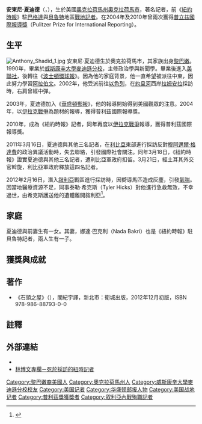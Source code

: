 {{request translation|en}}
{{Infobox person
| name = 安東尼·夏迪德<br />（Anthony Shadid）
| image = أنتوني شديد.jpg
| alt = 
| caption = 
| birth_date = {{Birth date|mf=yes|1968|9|26}}
| birth_place = [[奧克拉荷馬市|奧克拉荷馬市]]
| death_date = {{Death date and age|mf=yes|2012|2|16|1968|9|26}}
| death_place = [[敍利亞|敍利亞]]
| nationality = 
| other_names = 
| known_for = [[普立兹獎|普立兹獎]]得主
| alma_mater = [[威斯康辛大學麥迪遜分校|威斯康辛大學麥迪遜分校]] (1990)
| occupation = 記者
| employer = ''[[紐約時報|紐約時報]]''
| awards = 2004年與2010年[[普立兹國際報導獎|普立兹國際報導獎]]
| spouse = 娜達·巴克利（Nada Bakri）
| children = 2位
}}
'''安東尼·夏迪德'''（{{lang-en|Anthony Shadid}}，{{bd|1968年|9月26日|2012年|2月16日|catIdx=Shadid, Anthony}}），生於美國[[奧克拉荷馬州|奧克拉荷馬州]][[奧克拉荷馬市|奧克拉荷馬市]]，著名記者，前《[[紐約時報|紐約時報]]》駐[[巴格達|巴格達]]與[[貝魯特|貝魯特]]地區[[戰地記者|戰地記者]]。在2004年及2010年曾兩次獲得[[普立兹國際報導獎|普立兹國際報導獎]]（Pulitzer Prize for International Reporting）。

==生平==
[[File:Anthony_Shadid_1.jpg|thumb]]
安東尼·夏迪德生於奧克拉荷馬市，其家族出身[[黎巴嫩|黎巴嫩]]。1990年，畢業於[[威斯康辛大學麥迪遜分校|威斯康辛大學麥迪遜分校]]，主修政治學與新聞學。畢業後進入[[美聯社|美聯社]]，後轉往《[[波士頓環球報|波士頓環球報]]》。因為他的家庭背景，他一直希望被派往中東，因此努力學習[[阿拉伯文|阿拉伯文]]。2002年，他受派前往[[以色列|以色列]]，在[[約旦河|約旦河]]西岸[[拉姆安拉|拉姆安拉]]採訪時，右肩曾經中彈。

2003年，夏迪德加入《[[華盛頓郵報|華盛頓郵報]]》，他的報導開始得到美國觀眾的注意。2004年，以[[伊拉克戰爭|伊拉克戰爭]]為題材的報導，獲得普利茲國際報導獎。

2010年，成為《紐約時報》記者，同年再度以[[伊拉克戰爭|伊拉克戰爭]]報導，獲得普利茲國際報導獎。

2011年3月16日，夏迪德與其他三名記者，在[[利比亞|利比亞]]東部進行採訪反對[[穆阿邁爾·格達費|穆阿邁爾·格達費]]的政治異議活動時，失去聯絡，引發國際社會關注。同年3月18日，《紐約時報》證實夏迪德與其他三名記者，遭利比亞軍政府扣留。3月21日，經土耳其外交官斡旋，利比亞軍政府釋放這四名記者。

2012年2月16日，潛入[[敍利亞|敍利亞]]戰區進行採訪時，因嚮導馬匹造成灰塵，引發[[氣喘|氣喘]]。因當地醫療資源不足，同事泰勒·希克斯（Tyler Hicks）對他進行急救無效，不幸過世，由希克斯護送他的遺體離開敍利亞<ref>{{Cite web|url=http://tw.news.yahoo.com/%E7%B4%90%E6%99%82%E8%A8%98%E8%80%85%E5%A4%8F%E8%BF%AA-%E6%8E%A1%E8%A8%AA%E6%95%98%E5%9C%8B%E7%97%85%E9%80%9D-162007402.html|title=紐時記者夏迪 採訪敘國病逝|publisher=法新社|date=2012-02-18|accessdate=2012-02-18|archive-date=2020-09-19|archive-url=https://web.archive.org/web/20200919131029/https://tw.news.yahoo.com/%E7%B4%90%E6%99%82%E8%A8%98%E8%80%85%E5%A4%8F%E8%BF%AA-%E6%8E%A1%E8%A8%AA%E6%95%98%E5%9C%8B%E7%97%85%E9%80%9D-162007402.html|dead-url=no}}</ref>。

==家庭==
夏迪德與前妻生有一女。其妻，娜達·巴克利（Nada Bakri）也是《紐約時報》駐貝魯特記者，兩人生有一子。
==獲獎與成就==
==著作==
*《石頭之屋》（{{lang|en|House of Stone}}），閻紀宇譯，新北市：衛城出版，2012年12月初版，ISBN 978-986-88793-0-0

==註釋==
{{reflist}}

==外部連結==
*{{Official|http://anthonyshadid.com/}}
*[https://web.archive.org/web/20120225024152/http://news.chinatimes.com/forum/11051401/112012022201121.html 林博文專欄－死於採訪的紐時記者]

{{Authority control}}
{{DEFAULTSORT:Shadid, Anthony}}
[[Category:黎巴嫩裔美國人|Category:黎巴嫩裔美國人]]
[[Category:奧克拉荷馬州人|Category:奧克拉荷馬州人]]
[[Category:威斯康辛大學麥迪遜分校校友|Category:威斯康辛大學麥迪遜分校校友]]
[[Category:美国记者|Category:美国记者]]
[[Category:华盛顿邮报人物|Category:华盛顿邮报人物]]
[[Category:美国战地记者|Category:美国战地记者]]
[[Category:普利茲獎獲獎者|Category:普利茲獎獲獎者]]
[[Category:叙利亞內戰殉職記者|Category:叙利亞內戰殉職記者]]